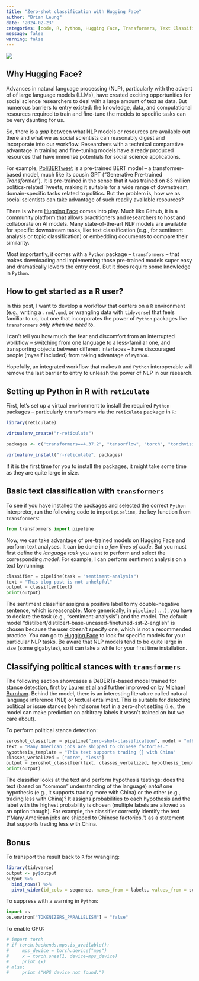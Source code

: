 ```yaml
---
title: "Zero-shot classification with Hugging Face"
author: "Brian Leung"
date: "2024-02-23"
categories: [code, R, Python, Hugging Face, Transformers, Text Classification] 
message: false 
warning: false
---
```


![](hf-logo-with-title.png){fig-align="center"}

## Why Hugging Face?

Advances in natural language processing (NLP), particularly with the advent of of large language models (LLMs), have created exciting opportunities for social science researchers to deal with a large amount of text as data. But numerous barriers to entry existed: the knowledge, data, and computational resources required to train and fine-tune the models to specific tasks can be very daunting for us.

So, there is a *gap* between what NLP models or resources are available out there and what we as social scientists can reasonably digest and incorporate into our workflow. Researchers with a technical comparative advantage in training and fine-tuning models have already produced resources that have immense potentials for social science applications.

For example, [PoliBERTweet](https://aclanthology.org/2022.lrec-1.801/) is a pre-trained BERT model – a transformer-based model, much like its cousin GPT ("Generative Pre-trained *Transformer*"). It is pre-trained in the sense that it was trained on 83 million politics-related Tweets, making it suitable for a wide range of downstream, domain-specific tasks related to politics. But the problem is, how we as social scientists can take advantage of such readily available resources?

There is where [Hugging Face](https://huggingface.co/) comes into play. Much like Github, it is a community platform that allows practitioners and researchers to host and collaborate on AI models. Many state-of-the-art NLP models are available for specific downstream tasks, like text classification (e.g., for sentiment analysis or topic classification) or embedding documents to compare their similarity.

Most importantly, it comes with a `Python` package – `transformers` – that makes downloading and implementing those pre-trained models super easy and dramatically lowers the entry cost. But it does require some knowledge in `Python`.

## How to get started as a R user?

In this post, I want to develop a workflow that centers on a `R` environment (e.g., writing a `.rmd`/`.qmd`, or wrangling data with `tidyverse`) that feels familiar to us, but one that incorporates the power of `Python` packages like `transformers` *only when we need to*.

I can't tell you how much the fear and discomfort from an interrupted workflow – switching from one language to a less-familiar one, and transporting objects between different interfaces – have discouraged people (myself included) from taking advantage of `Python`.

Hopefully, an integrated workflow that makes `R` and `Python` interoperable will remove the last barrier to entry to unleash the power of NLP in our research.

## Setting up Python in R with `reticulate`

First, let's set up a virtual environment to install the required `Python` packages – particularly `transformers` via the `reticulate` package in `R`:

```r
library(reticulate)

virtualenv_create("r-reticulate")

packages <- c("transformers==4.37.2", "tensorflow", "torch", "torchvision", "torchaudio")

virtualenv_install("r-reticulate", packages)
```

If it is the first time for you to install the packages, it might take some time as they are quite large in size.

## Basic text classification with `transformers`

To see if you have installed the packages and selected the correct `Python` interpreter, run the following code to import `pipeline`, the key function from `transformers`:

```python
from transformers import pipeline
```

Now, we can take advantage of pre-trained models on Hugging Face and perform text analyses. It can be done in *a few lines of code*. But you must first define the *language task* you want to perform and select the corresponding *model.* For example, I can perform sentiment analysis on a text by running:

```python
classifier = pipeline(task = "sentiment-analysis")
text = "This blog post is not unhelpful"
output = classifier(text)
print(output)

```

The sentiment classifier assigns a positive label to my double-negative sentence, which is reasonable. More generically, in `pipeline(...)`, you have to declare the task (e.g., "sentiment-analysis") and the model. The default model "distilbert/distilbert-base-uncased-finetuned-sst-2-english" is chosen because the user doesn't specify one, which is not a recommended practice. You can go to [Hugging Face](https://huggingface.co/models) to look for specific models for your particular NLP tasks. Be aware that NLP models tend to be quite large in size (some gigabytes), so it can take a while for your first time installation.

## Classifying political stances with `transformers`

The following section showcases a DeBERTa-based model trained for stance detection, first by [Laurer et al](https://huggingface.co/MoritzLaurer/deberta-v3-large-zeroshot-v1.1-all-33) and further improved on by [Michael Burnham](https://huggingface.co/mlburnham/deberta-v3-large-polistance-affect-v1.0). Behind the model, there is an interesting literature called natural language inference (NLI) or textual entailment. This is suitable for detecting political or issue stances behind some text in a zero-shot setting (i.e., the model can make prediction on arbitrary labels it wasn't trained on but we care about).

To perform political stance detection:

```python
zeroshot_classifier = pipeline("zero-shot-classification", model = "mlburnham/deberta-v3-large-polistance-affect-v1.0")
text = "Many American jobs are shipped to Chinese factories."
hypothesis_template = "This text supports trading {} with China"
classes_verbalized = ["more", "less"]
output = zeroshot_classifier(text, classes_verbalized, hypothesis_template=hypothesis_template, multi_label=False)
print(output)
```

The classifier looks at the text and perform hypothesis testings: does the text (based on "common" understanding of the language) *entail* one hypothesis (e.g., it supports trading more with China) or the other (e.g., trading less with China)? It assigns probabilities to each hypothesis and the label with the highest probability is chosen (multiple labels are allowed as an option though). For example, the classifier correctly identify the text ("Many American jobs are shipped to Chinese factories.") as a statement that supports trading less with China.

## Bonus

To transport the result back to `R` for wrangling:

```r
library(tidyverse)
output <- py$output
output %>%
  bind_rows() %>%
  pivot_wider(id_cols = sequence, names_from = labels, values_from = scores)
```

To suppress with a warning in `Python`:

```python
import os
os.environ["TOKENIZERS_PARALLELISM"] = "false"
```

To enable GPU:

```python
# import torch
# if torch.backends.mps.is_available():
#     mps_device = torch.device("mps")
#     x = torch.ones(1, device=mps_device)
#     print (x)
# else:
#     print ("MPS device not found.")

```
